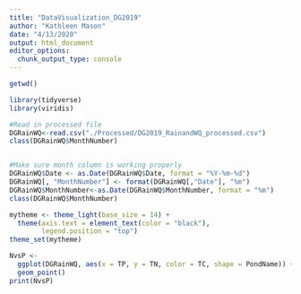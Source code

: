 ```yaml
---
title: "DataVisualization_DG2019"
author: "Kathleen Mason"
date: "4/13/2020"
output: html_document
editor_options: 
  chunk_output_type: console
---
```


```r
getwd()

library(tidyverse)
library(viridis)

#Read in processed file
DGRainWQ<-read.csv("./Processed/DG2019_RainandWQ_processed.csv")
class(DGRainWQ$MonthNumber)


#Make sure month column is working properly
DGRainWQ$Date <- as.Date(DGRainWQ$Date, format = "%Y-%m-%d")
DGRainWQ[, "MonthNumber"] <- format(DGRainWQ[,"Date"], "%m")
DGRainWQ$MonthNumber<-as.Date(DGRainWQ$MonthNumber, format = "%m")
class(DGRainWQ$MonthNumber)
```

```r
mytheme <- theme_light(base_size = 14) +
  theme(axis.text = element_text(color = "black"), 
        legend.position = "top")
theme_set(mytheme)
```

```r
NvsP <-
  ggplot(DGRainWQ, aes(x = TP, y = TN, color = TC, shape = PondName)) +
  geom_point() 
print(NvsP)
```


